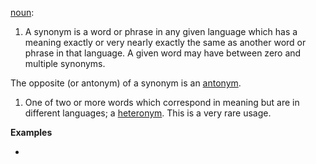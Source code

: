 [[noun]]:

#A synonym is a word or phrase in any given language which has a meaning exactly or very nearly exactly the same as another word or phrase in that language. A given word may have between zero and multiple synonyms.

The opposite (or antonym) of a synonym is an [[antonym]].

# One of two or more words which correspond in meaning but are in        different languages; a [[heteronym]]. This is a very rare usage.

'''Examples'''
*